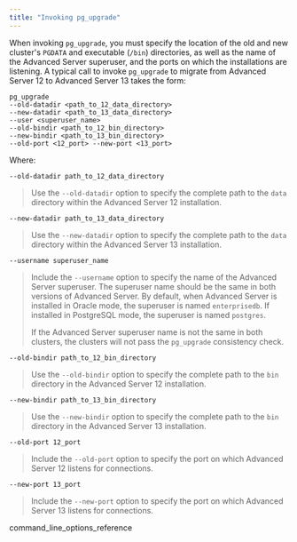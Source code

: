 ```yaml
---
title: "Invoking pg_upgrade"
---
```




When invoking `pg_upgrade`, you must specify the location of the old and new cluster's `PGDATA` and executable (`/bin`) directories, as well as the name of the Advanced Server superuser, and the ports on which the installations are listening. A typical call to invoke `pg_upgrade` to migrate from Advanced Server 12 to Advanced Server 13 takes the form:

``` text
pg_upgrade
--old-datadir <path_to_12_data_directory>
--new-datadir <path_to_13_data_directory>
--user <superuser_name>
--old-bindir <path_to_12_bin_directory>
--new-bindir <path_to_13_bin_directory>
--old-port <12_port> --new-port <13_port>
```

Where:

`--old-datadir path_to_12_data_directory`

> Use the `--old-datadir` option to specify the complete path to the `data` directory within the Advanced Server 12 installation.

`--new-datadir path_to_13_data_directory`

> Use the `--new-datadir` option to specify the complete path to the `data` directory within the Advanced Server 13 installation.

`--username superuser_name`

> Include the `--username` option to specify the name of the Advanced Server superuser. The superuser name should be the same in both versions of Advanced Server. By default, when Advanced Server is installed in Oracle mode, the superuser is named `enterprisedb`. If installed in PostgreSQL mode, the superuser is named `postgres`.
> 
> If the Advanced Server superuser name is not the same in both clusters, the clusters will not pass the `pg_upgrade` consistency check.

`--old-bindir path_to_12_bin_directory`

> Use the `--old-bindir` option to specify the complete path to the `bin` directory in the Advanced Server 12 installation.

`--new-bindir path_to_13_bin_directory`

> Use the `--new-bindir` option to specify the complete path to the `bin` directory in the Advanced Server 13 installation.

`--old-port 12_port`

> Include the `--old-port` option to specify the port on which Advanced Server 12 listens for connections.

`--new-port 13_port`

> Include the `--new-port` option to specify the port on which Advanced Server 13 listens for connections.

<div class="toctree" data-maxdepth="3">

command_line_options_reference

</div>
